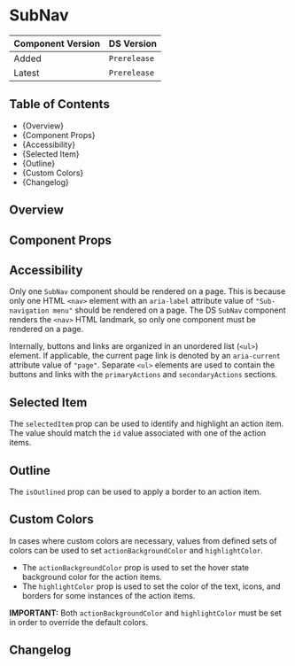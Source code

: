 

<Meta of={SubNavStories} />

# SubNav

| Component Version | DS Version   |
| ----------------- | ------------ |
| Added             | `Prerelease` |
| Latest            | `Prerelease` |

## Table of Contents

- {<Link href="#overview" target="_self">Overview</Link>}
- {<Link href="#component-props" target="_self">Component Props</Link>}
- {<Link href="#accessibility" target="_self">Accessibility</Link>}
- {<Link href="#selected-item" target="_self">Selected Item</Link>}
- {<Link href="#outline" target="_self">Outline</Link>}
- {<Link href="#custom-colors" target="_self">Custom Colors</Link>}
- {<Link href="#changelog" target="_self">Changelog</Link>}

## Overview

<Description of={SubNavStories} />

## Component Props

<Canvas of={SubNavStories.WithControls} />

<ArgTypes of={SubNavStories.WithControls} />

## Accessibility

Only one `SubNav` component should be rendered on a page. This is because only
one HTML `<nav>` element with an `aria-label` attribute value of
`"Sub-navigation menu"` should be rendered on a page. The DS `SubNav` component
renders the `<nav>` HTML landmark, so only one component must be rendered on a
page.

Internally, buttons and links are organized in an unordered list (`<ul>`)
element. If applicable, the current page link is denoted by an `aria-current`
attribute value of `"page"`. Separate `<ul>` elements are used to contain the
buttons and links with the `primaryActions` and `secondaryActions` sections.

## Selected Item

The `selectedItem` prop can be used to identify and highlight an action item.
The value should match the `id` value associated with one of the action items.

<Canvas of={SubNavStories.SelectedItem} />

## Outline

The `isOutlined` prop can be used to apply a border to an action item.

<Canvas of={SubNavStories.Outline} />

## Custom Colors

In cases where custom colors are necessary, values from defined sets of colors
can be used to set `actionBackgroundColor` and `highlightColor`. 

- The `actionBackgroundColor` prop is used to set the hover state background
  color for the action items.
- The `highlightColor` prop is used to set the color of the text, icons, and
  borders for some instances of the action items.

**IMPORTANT:** Both `actionBackgroundColor` and `highlightColor` must be set in order
to override the default colors.


<Canvas of={SubNavStories.CustomColors} />

## Changelog

<ComponentChangelogTable changelogData={changelogData} />
